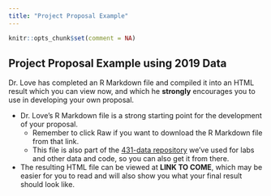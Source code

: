 ```yaml
---
title: "Project Proposal Example"
---
```


```r
knitr::opts_chunk$set(comment = NA)
```

## Project Proposal Example using 2019 Data

Dr. Love has completed an R Markdown file and compiled it into an HTML result which you can view now, and which he **strongly** encourages you to use in developing your own proposal. 

- Dr. Love's R Markdown file is a strong starting point for the development of your proposal.
    - Remember to click Raw if you want to download the R Markdown file from that link.
    - This file is also part of the [431-data repository](https://github.com/THOMASELOVE/431-data) we've used for labs and other data and code, so you can also get it from there.
- The resulting HTML file can be viewed at **LINK TO COME**, which may be easier for you to read and will also show you what your final result should look like.
